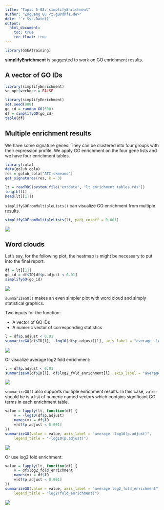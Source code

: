 ```yaml
---
title: "Topic 5-02: simplifyEnrichment"
author: "Zuguang Gu <z.gu@dkfz.de>"
date: '`r Sys.Date()`'
output:
  html_document:
    toc: true
    toc_float: true
---
```


```r
library(GSEAtraining)
```

**simplifyEnrichment** is suggested to work on GO enrichment results.

## A vector of GO IDs

```r
library(simplifyEnrichment)
se_opt$verbose = FALSE
```

```r
library(simplifyEnrichment)
set.seed(888)
go_id = random_GO(500)
df = simplifyGO(go_id)
table(df)
```

## Multiple enrichment results

We have some signature genes. They can be clustered into four groups with
their expression profile. We apply GO enrichment on the four gene lists and we have
four enrichment tables.

```r
library(cola)
data(golub_cola) 
res = golub_cola["ATC:skmeans"]
get_signatures(res, k = 3)
```

```r
lt = readRDS(system.file("extdata", "lt_enrichment_tables.rds"))
length(lt)
head(lt[[1]])
```

`simplifyGOFromMultipleLists()` can visualize GO enrichment from multiple results.

```r
simplifyGOFromMultipleLists(lt, padj_cutoff = 0.001)
```

<img src="topic5_02_figure_2.png" />

## Word clouds

Let's say, for the following plot, the heatmap is might be necessary to put into the final report.

```r
df = lt[[1]]
go_id = df$ID[df$p.adjust < 0.01]
simplifyGO(go_id)
```

<img src="topic5_02_figure_3.png" />


`summarizeGO()` makes an even simpler plot with word cloud and simply statistical graphics.

Two inputs for the function:

- A vector of GO IDs
- A numeric vector of corresponding statistics

```r
l = df$p.adjust < 0.01
summarizeGO(df$ID[l], -log10(df$p.adjust)[l], axis_label = "average -log10(p.adjust)")
```

<img src="topic5_02_figure_4.png" />


Or visualize average log2 fold enrichment:

```r
l = df$p.adjust < 0.01
summarizeGO(df$ID[l], df$log2_fold_enrichment[l], axis_label = "average log2(fold enrichment)")
```

<img src="topic5_02_figure_5.png" />


`summarizeGO()` also supports multiple enrichment results. In this case, `value` should be 
 is a list of numeric named vectors which contains significant GO terms in each enrichment table.

```r
value = lapply(lt, function(df) {
    v = -log10(df$p.adjust)
    names(v) = df$ID
    v[df$p.adjust < 0.001]
})
summarizeGO(value = value, axis_label = "average -log10(p.adjust)", 
    legend_title = "-log10(p.adjust)")
```

<img src="topic5_02_figure_6.png" />


Or use log2 fold enrichment:

```r
value = lapply(lt, function(df) {
    v = df$log2_fold_enrichment
    names(v) = df$ID
    v[df$p.adjust < 0.001]
})
summarizeGO(value = value, axis_label = "average log2_fold_enrichment", 
    legend_title = "log2(fold_enrichment)")
```

<img src="topic5_02_figure_7.png" />

